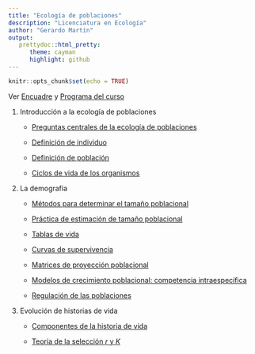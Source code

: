 ```yaml
---
title: "Ecología de poblaciones"
description: "Licenciatura en Ecología"
author: "Gerardo Martín"
output:
   prettydoc::html_pretty:
      theme: cayman
      highlight: github
---
```


```r
knitr::opts_chunk$set(echo = TRUE)
```

Ver [Encuadre](Encuadre.pdf) y [Programa del curso](Programa.pdf)
    
1. Introducción a la ecología de poblaciones

    - [Preguntas centrales de la ecología de poblaciones](Unidad-1/Preguntas-centrales.pdf)
    
    - [Definición de individuo](Unidad-1/Individuos.pdf)
          
    - [Definición de población](Unidad-1/Poblacion.pdf)
    
    - [Ciclos de vida de los organismos](Unidad-1/Ciclos-vida.pdf)
    
2. La demografía

    - [Métodos para determinar el tamaño poblacional](Unidad-2/Estimacion-tamano.pdf)
    
    - [Práctica de estimación de tamaño poblacional](Unidad-2/Practica-estimacion.html)
    
    - [Tablas de vida](Unidad-2/Tablas-vida.pdf)

    - [Curvas de supervivencia](Unidad-2/Curvas-sup.pdf)
    
    - [Matrices de proyección poblacional](Unidad-2/Matrices-proyeccion.pdf)

    - [Modelos de crecimiento poblacional: competencia intraespecífica](Unidad-2/Modelos-crecimiento.pdf)
    
    - [Regulación de las poblaciones](Unidad-2/Regulacion-poblaciones.pdf)
    
3. Evolución de historias de vida

    - [Componentes de la historia de vida](Unidad-3/Componentes-historia.pdf)
    
    - [Teoría de la selección *r* y *K*](Unidad-3/Teoria-seleccion.pdf)
